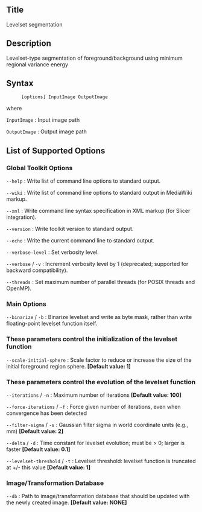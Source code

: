 == Title ==

Levelset segmentation

== Description ==

Levelset-type segmentation of foreground/background using minimum regional variance energy

== Syntax ==

: <tt>[options] InputImage OutputImage </tt>

where

; <tt>InputImage</tt> : Input image path

; <tt>OutputImage</tt> : Output image path

== List of Supported Options ==

=== Global Toolkit Options ===

; <tt>--help</tt> : Write list of command line options to standard output.

; <tt>--wiki</tt> : Write list of command line options to standard output in MediaWiki markup.

; <tt>--xml</tt> : Write command line syntax specification in XML markup (for Slicer integration).

; <tt>--version</tt> : Write toolkit version to standard output.

; <tt>--echo</tt> : Write the current command line to standard output.

; <tt>--verbose-level</tt> <tt><integer></tt> : Set verbosity level.

; <tt>--verbose</tt> / <tt>-v</tt> : Increment verbosity level by 1 (deprecated; supported for backward compatibility).

; <tt>--threads</tt> <tt><integer></tt> : Set maximum number of parallel threads (for POSIX threads and OpenMP).

=== Main Options ===

; <tt>--binarize</tt> / <tt>-b</tt> : Binarize levelset and write as byte mask, rather than write floating-point levelset function itself.

=== These parameters control the initialization of the levelset function ===

; <tt>--scale-initial-sphere</tt> <tt><double></tt> : Scale factor to reduce or increase the size of the initial foreground region sphere. '''[Default value: 1]'''

=== These parameters control the evolution of the levelset function ===

; <tt>--iterations</tt> <tt><integer></tt> / <tt>-n</tt> <tt><integer></tt> : Maximum number of iterations '''[Default value: 100]'''

; <tt>--force-iterations</tt> / <tt>-f</tt> : Force given number of iterations, even when convergence has been detected

; <tt>--filter-sigma</tt> <tt><double></tt> / <tt>-s</tt> <tt><double></tt> : Gaussian filter sigma in world coordinate units (e.g., mm) '''[Default value: 2]'''

; <tt>--delta</tt> <tt><double></tt> / <tt>-d</tt> <tt><double></tt> : Time constant for levelset evolution; must be > 0; larger is faster '''[Default value: 0.1]'''

; <tt>--levelset-threshold</tt> <tt><double></tt> / <tt>-t</tt> <tt><double></tt> : Levelset threshold: levelset function is truncated at +/- this value '''[Default value: 1]'''

=== Image/Transformation Database ===

; <tt>--db</tt> <tt><string></tt> : Path to image/transformation database that should be updated with the newly created image. '''[Default value: NONE]'''



